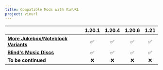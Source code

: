 ```yaml
---
title: Compatible Mods with VinURL
project: vinurl
---
```


|                                                                                                 | 1.20.1 | 1.20.4 | 1.20.6 | 1.21 |
|-------------------------------------------------------------------------------------------------|:------:|:------:|:------:|:----:|
| [**More Jukebox/Noteblock Variants**](https://modrinth.com/mod/more-jukebox-noteblock-variants) |   ✅    |   ✅    |   ✅    |  ✅   |
| [**Blind's Music Discs**](https://modrinth.com/mod/blinds-music-discs)                          |   ✅    |   ✅    |   ✅    |  ✅   |
| **To be continued**                                                                             |   ❌    |   ❌    |   ❌    |  ❌   |